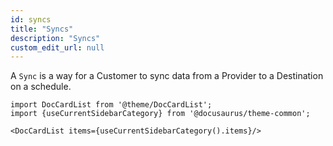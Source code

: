 ```yaml
---
id: syncs
title: "Syncs"
description: "Syncs"
custom_edit_url: null
---
```




A `Sync` is a way for a Customer to sync data from a Provider to a Destination on a schedule.



```mdx-code-block
import DocCardList from '@theme/DocCardList';
import {useCurrentSidebarCategory} from '@docusaurus/theme-common';

<DocCardList items={useCurrentSidebarCategory().items}/>
```
      
